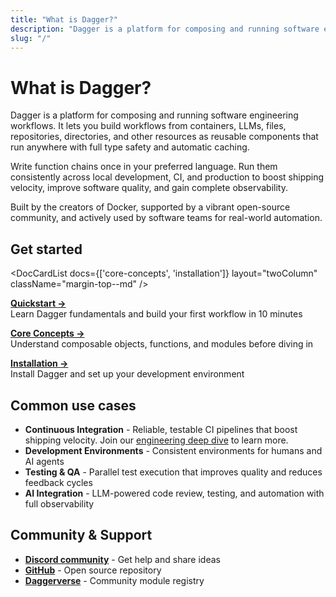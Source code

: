 ```yaml
---
title: "What is Dagger?"
description: "Dagger is a platform for composing and running software engineering workflows. Learn how to get started, explore common use cases, and join the community."
slug: "/"
---
```



# What is Dagger?

Dagger is a platform for composing and running software engineering workflows. It lets you build workflows from containers, LLMs, files, repositories, directories, and other resources as reusable components that run anywhere with full type safety and automatic caching.

Write function chains once in your preferred language. Run them consistently across local development, CI, and production to boost shipping velocity, improve software quality, and gain complete observability.

Built by the creators of Docker, supported by a vibrant open-source community, and actively used by software teams for real-world automation.

## Get started

<DocCardList
  docs={['core-concepts', 'installation']}
  layout="twoColumn"
  className="margin-top--md"
 />

[**Quickstart →**](./quickstart/index.mdx)<br />
Learn Dagger fundamentals and build your first workflow in 10 minutes

[**Core Concepts →**](./quickstart/core-concepts/index.mdx)<br />
Understand composable objects, functions, and modules before diving in

[**Installation →**](./installation.mdx)<br />
Install Dagger and set up your development environment

## Common use cases

- **Continuous Integration** - Reliable, testable CI pipelines that boost shipping velocity. Join our [engineering deep dive](https://dagger.io/deep-dives/agentic-ci) to learn more.  
- **Development Environments** - Consistent environments for humans and AI agents
- **Testing & QA** - Parallel test execution that improves quality and reduces feedback cycles
- **AI Integration** - LLM-powered code review, testing, and automation with full observability

## Community & Support

- [**Discord community**](https://discord.gg/dagger-io) - Get help and share ideas
- [**GitHub**](https://github.com/dagger/dagger) - Open source repository
- [**Daggerverse**](https://daggerverse.dev) - Community module registry
